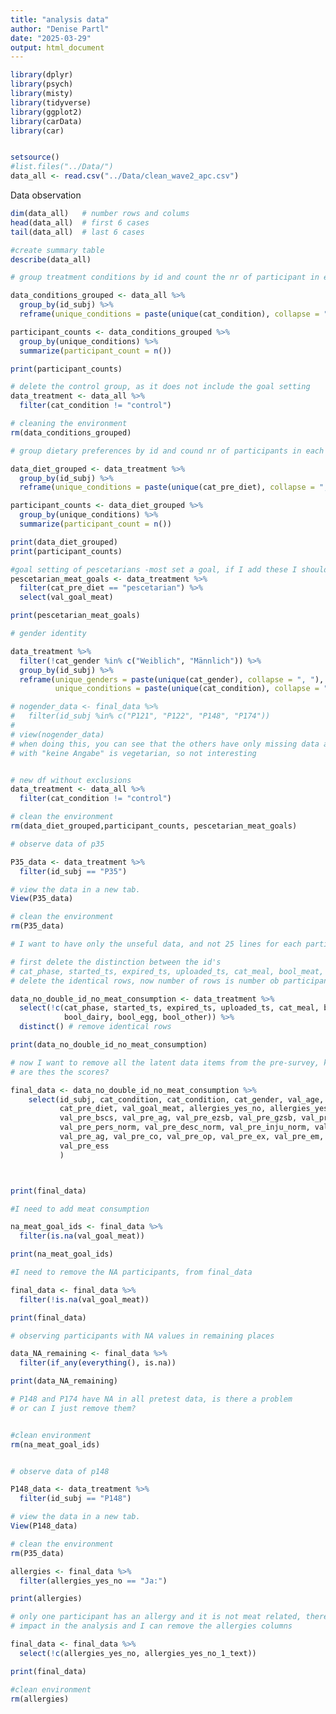 ```yaml
---
title: "analysis data"
author: "Denise Partl"
date: "2025-03-29"
output: html_document
---
```


```r

library(dplyr)
library(psych)
library(misty)
library(tidyverse)
library(ggplot2)
library(carData)
library(car)


setsource()
#list.files("../Data/")
data_all <- read.csv("../Data/clean_wave2_apc.csv")


```

Data observation

```r

dim(data_all)   # number rows and colums
head(data_all)  # first 6 cases
tail(data_all)  # last 6 cases

#create summary table
describe(data_all)

```

```r

# group treatment conditions by id and count the nr of participant in each condition

data_conditions_grouped <- data_all %>% 
  group_by(id_subj) %>% 
  reframe(unique_conditions = paste(unique(cat_condition), collapse = ", "))

participant_counts <- data_conditions_grouped %>%
  group_by(unique_conditions) %>%
  summarize(participant_count = n())

print(participant_counts)

# delete the control group, as it does not include the goal setting
data_treatment <- data_all %>%
  filter(cat_condition != "control")

# cleaning the environment
rm(data_conditions_grouped)

```

```r
# group dietary preferences by id and cound nr of participants in each condition

data_diet_grouped <- data_treatment %>%
  group_by(id_subj) %>% 
  reframe(unique_conditions = paste(unique(cat_pre_diet), collapse = ", "))

participant_counts <- data_diet_grouped %>%
  group_by(unique_conditions) %>%
  summarize(participant_count = n())

print(data_diet_grouped)
print(participant_counts)

#goal setting of pescetarians -most set a goal, if I add these I should explain fish
pescetarian_meat_goals <- data_treatment %>%
  filter(cat_pre_diet == "pescetarian") %>%
  select(val_goal_meat)

print(pescetarian_meat_goals)

# gender identity 

data_treatment %>%
  filter(!cat_gender %in% c("Weiblich", "Männlich")) %>%
  group_by(id_subj) %>% 
  reframe(unique_genders = paste(unique(cat_gender), collapse = ", "),
          unique_conditions = paste(unique(cat_condition), collapse = ", "))

# nogender_data <- final_data %>%
#   filter(id_subj %in% c("P121", "P122", "P148", "P174"))
# 
# view(nogender_data)
# when doing this, you can see that the others have only missing data and the one
# with "keine Angabe" is vegetarian, so not interesting


# new df without exclusions
data_treatment <- data_all %>%
  filter(cat_condition != "control")

# clean the environment
rm(data_diet_grouped,participant_counts, pescetarian_meat_goals)

```

```r
# observe data of p35 

P35_data <- data_treatment %>%
  filter(id_subj == "P35")

# view the data in a new tab.
View(P35_data)

# clean the environment
rm(P35_data)
```

```r

# I want to have only the unseful data, and not 25 lines for each participant

# first delete the distinction between the id's
# cat_phase, started_ts, expired_ts, uploaded_ts, cat_meal, bool_meat, bool_dairy, bool_egg, bool_other
# delete the identical rows, now number of rows is number ob participant

data_no_double_id_no_meat_consumption <- data_treatment %>%
  select(!c(cat_phase, started_ts, expired_ts, uploaded_ts, cat_meal, bool_meat, 
            bool_dairy, bool_egg, bool_other)) %>%
  distinct() # remove identical rows

print(data_no_double_id_no_meat_consumption)

# now I want to remove all the latent data items from the pre-survey, keep val pre?
# are thes the scores?

final_data <- data_no_double_id_no_meat_consumption %>%
    select(id_subj, cat_condition, cat_condition, cat_gender, val_age, 
           cat_pre_diet, val_goal_meat, allergies_yes_no, allergies_yes_no_1_text,
           val_pre_bscs, val_pre_ag, val_pre_ezsb, val_pre_gzsb, val_pre_willpower,
           val_pre_pers_norm, val_pre_desc_norm, val_pre_inju_norm, val_pre_ag,
           val_pre_ag, val_pre_co, val_pre_op, val_pre_ex, val_pre_em, val_pre_hh,
           val_pre_ess
           )



print(final_data)

#I need to add meat consumption

```

```r
 
na_meat_goal_ids <- final_data %>%
  filter(is.na(val_goal_meat)) 

print(na_meat_goal_ids)

#I need to remove the NA participants, from final_data

final_data <- final_data %>%
  filter(!is.na(val_goal_meat))

print(final_data)

# observing participants with NA values in remaining places

data_NA_remaining <- final_data %>%
  filter(if_any(everything(), is.na))

print(data_NA_remaining)

# P148 and P174 have NA in all pretest data, is there a problem 
# or can I just remove them?


#clean environment
rm(na_meat_goal_ids)


# observe data of p148 

P148_data <- data_treatment %>%
  filter(id_subj == "P148")

# view the data in a new tab.
View(P148_data)

# clean the environment
rm(P35_data)
```

```r

allergies <- final_data %>%
  filter(allergies_yes_no == "Ja:") 

print(allergies)

# only one participant has an allergy and it is not meat related, therefore no
# impact in the analysis and I can remove the allergies columns

final_data <- final_data %>%
  select(!c(allergies_yes_no, allergies_yes_no_1_text))

print(final_data)

#clean environment
rm(allergies)

```

